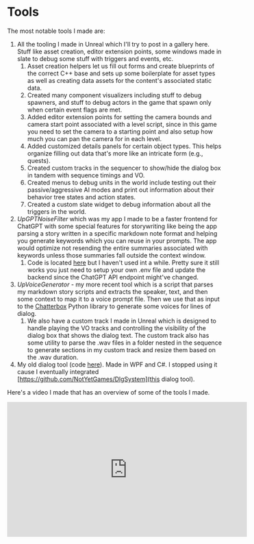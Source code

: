 
<main class="m-2">

<div class="m-2 mdx-content">

# Tools

<ToolsGallery />

The most notable tools I made are:

1. All the tooling I made in Unreal which I'll try to post in a gallery here. Stuff like asset creation, editor extension points, some windows made in slate to debug some stuff with triggers and events, etc.
   1. Asset creation helpers let us fill out forms and create blueprints of the correct C++ base and sets up some boilerplate for asset types as well as creating data assets for the content's associated static data.
   2. Created many component visualizers including stuff to debug spawners, and stuff to debug actors in the game that spawn only when certain event flags are met.
   3. Added editor extension points for setting the camera bounds and camera start point associated with a level script, since in this game you need to set the camera to a starting point and also setup how much you can pan the camera for in each level.
   4. Added customized details panels for certain object types. This helps organize filling out data that's more like an intricate form (e.g., quests).
   5. Created custom tracks in the sequencer to show/hide the dialog box in tandem with sequence timings and VO.
   6. Created menus to debug units in the world include testing out their passive/aggressive AI modes and print out information about their behavior tree states and action states.
   7. Created a custom slate widget to debug information about all the triggers in the world.
2. *UpGPTNoiseFilter* which was my app I made to be a faster frontend for ChatGPT with some special features for storywriting like being the app parsing a story written in a specific markdown note format and helping you generate keywords which you can reuse in your prompts. The app would optimize not resending the entire summaries associated with keywords unless those summaries fall outside the context window.
   1. Code is located [here](https://gitlab.com/uperception/upgpt-noise-filter) but I haven't used int a while. Pretty sure it still works you just need to setup your own .env file and update the backend since the ChatGPT API endpoint might've changed.
3. *UpVoiceGenerator* - my more recent tool which is a script that parses my markdown story scripts and extracts the speaker, text, and then some context to map it to a voice prompt file. Then we use that as input to the [Chatterbox](https://github.com/resemble-ai/chatterbox) Python library to generate some voices for lines of dialog.
   1. We also have a custom track I made in Unreal which is designed to handle playing the VO tracks and controlling the visibility of the dialog box that shows the dialog text. The custom track also has some utility to parse the .wav files in a folder nested in the sequence to generate sections in my custom track and resize them based on the .wav duration.
4. My old dialog tool (code [here](https://github.com/cyphina/DialogTool)). Made in WPF and C#. I stopped using it cause I eventually integrated [https://github.com/NotYetGames/DlgSystem](this dialog tool).

Here's a video I made that has an overview of some of the tools I made.

<iframe
  width="560"
  height="315"
  src="https://www.youtube.com/embed/-jNzbmpEU8A?si=CIAtMFSpXQMimYEY"
  title="YouTube video player"
  frameborder="0"
  allow="accelerometer; autoplay; clipboard-write; encrypted-media; gyroscope; picture-in-picture; web-share"
  referrerpolicy="strict-origin-when-cross-origin"
  allowfullscreen
></iframe>

</div>
</main>
